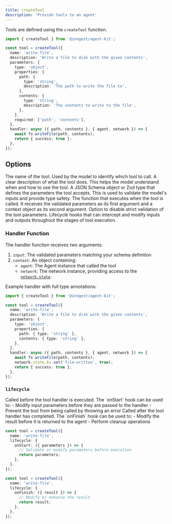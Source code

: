 ```yaml
---
title: createTool
description: 'Provide tools to an agent'
---
```


Tools are defined using the `createTool` function.

```ts
import { createTool } from '@inngest/agent-kit';

const tool = createTool({
  name: 'write-file',
  description: 'Write a file to disk with the given contents',
  parameters: {
    type: 'object',
    properties: {
      path: {
        type: 'string',
        description: 'The path to write the file to',
      },
      contents: {
        type: 'string',
        description: 'The contents to write to the file',
      },
    },
    required: ['path', 'contents'],
  },
  handler: async ({ path, contents }, { agent, network }) => {
    await fs.writeFile(path, contents);
    return { success: true };
  },
});
```

## Options

<ParamField path="name" type="string" required>
  The name of the tool. Used by the model to identify which tool to call.
</ParamField>

<ParamField path="description" type="string" required>
  A clear description of what the tool does. This helps the model understand when and how to use the tool.
</ParamField>

<ParamField path="parameters" type="JSONSchema | ZodType" required>
  A JSON Schema object or Zod type that defines the parameters the tool accepts. This is used to validate the model's inputs and provide type safety.
</ParamField>

<ParamField path="handler" type="function" required>
  The function that executes when the tool is called. It receives the validated parameters as its first argument and a context object as its second argument.
</ParamField>

<ParamField path="strict" type="boolean" default={true}>
  Option to disable strict validation of the tool parameters.
</ParamField>

<ParamField path="lifecycle" type="Lifecycle">
  Lifecycle hooks that can intercept and modify inputs and outputs throughout the stages of tool execution.
</ParamField>

### Handler Function

The handler function receives two arguments:

1. `input`: The validated parameters matching your schema definition
2. `context`: An object containing:
   - `agent`: The Agent instance that called the tool
   - `network`: The network instance, providing access to the [`network.state`](/reference/state).

Example handler with full type annotations:

```ts
import { createTool } from '@inngest/agent-kit';

const tool = createTool({
  name: 'write-file',
  description: 'Write a file to disk with the given contents',
  parameters: {
    type: 'object',
    properties: {
      path: { type: 'string' },
      contents: { type: 'string' },
    },
  },
  handler: async ({ path, contents }, { agent, network }) => {
    await fs.writeFile(path, contents);
    network.state.kv.set('file-written', true);
    return { success: true };
  },
});
```

### `lifecycle`

<ParamField path="onStart" type="function">
  Called before the tool handler is executed. The `onStart` hook can be used to:
  - Modify input parameters before they are passed to the handler
  - Prevent the tool from being called by throwing an error
</ParamField>

<ParamField path="onFinish" type="function">
  Called after the tool handler has completed. The `onFinish` hook can be used to:
  - Modify the result before it is returned to the agent
  - Perform cleanup operations
</ParamField>

<CodeGroup>

```ts onStart
const tool = createTool({
  name: 'write-file',
  lifecycle: {
    onStart: ({ parameters }) => {
      // Validate or modify parameters before execution
      return parameters;
    },
  },
});
```

```ts onFinish
const tool = createTool({
  name: 'write-file',
  lifecycle: {
    onFinish: ({ result }) => {
      // Modify or enhance the result
      return result;
    },
  },
});
```

</CodeGroup>
